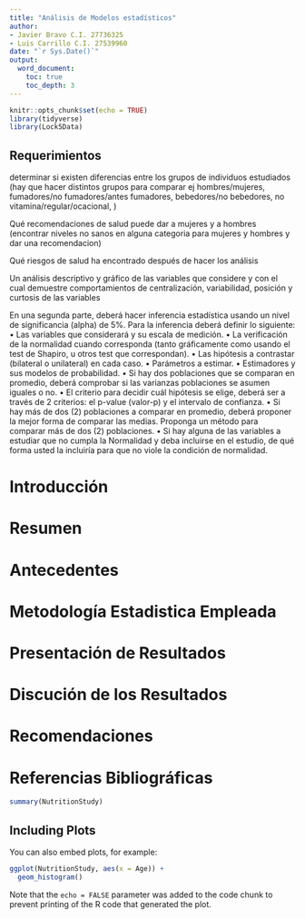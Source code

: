 ```yaml
---
title: "Análisis de Modelos estadísticos"
author: 
- Javier Bravo C.I. 27736325
- Luis Carrillo C.I. 27539960
date: "`r Sys.Date()`"
output: 
  word_document:
    toc: true
    toc_depth: 3
---
```


```r
knitr::opts_chunk$set(echo = TRUE)
library(tidyverse)
library(Lock5Data)
```

## Requerimientos

determinar si existen diferencias entre los grupos de individuos estudiados (hay que hacer distintos grupos para comparar ej
hombres/mujeres, fumadores/no fumadores/antes fumadores, bebedores/no bebedores, no vitamina/regular/ocacional,
)

Qué recomendaciones de salud puede dar a mujeres y a hombres (encontrar niveles no sanos en alguna categoria para mujeres y hombres y dar una 
recomendacion)

Qué riesgos de salud ha encontrado después de hacer los análisis

Un análisis descriptivo y gráfico de las variables que considere y con el cual demuestre comportamientos de centralización, variabilidad, posición y curtosis de las variables

En una segunda parte, deberá hacer inferencia estadística usando un nivel de significancia (alpha) de 5%. Para la inferencia deberá definir lo siguiente: 
•	Las variables que considerará y su escala de medición. 
•	La verificación de la normalidad cuando corresponda (tanto gráficamente como usando el test de Shapiro, u otros test que correspondan). 
•	 Las hipótesis a contrastar (bilateral o unilateral) en cada caso.
•	 Parámetros a estimar. 
•	Estimadores y sus modelos de probabilidad. 
•	 Si hay dos poblaciones que se comparan en promedio, deberá comprobar si las varianzas poblaciones se asumen iguales o no. 
•	 El criterio para decidir cuál hipótesis se elige, deberá ser a través de 2 criterios: el p-value (valor-p) y el intervalo de confianza. 
•	 Si hay más de dos (2) poblaciones a comparar en promedio, deberá proponer la mejor forma de comparar las medias. Proponga un método para comparar más de dos (2) poblaciones.
•	 Si hay alguna de las variables a estudiar que no cumpla la Normalidad y deba incluirse en el estudio, de qué forma usted la incluiría para que no viole la condición de normalidad. 


# Introducción

# Resumen

# Antecedentes

# Metodología Estadistica Empleada

# Presentación de Resultados

# Discución de los Resultados

# Recomendaciones

# Referencias Bibliográficas

```r
summary(NutritionStudy)
```

## Including Plots

You can also embed plots, for example:

```r
ggplot(NutritionStudy, aes(x = Age)) +
  geom_histogram()
```

Note that the `echo = FALSE` parameter was added to the code chunk to prevent printing of the R code that generated the plot.
